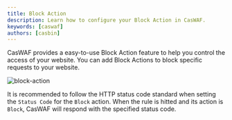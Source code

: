 ```yaml
---
title: Block Action
description: Learn how to configure your Block Action in CasWAF.
keywords: [caswaf]
authors: [casbin]
---
```

CasWAF provides a easy-to-use Block Action feature to help you control the access of your website. You can add Block Actions to block specific requests to your website.

![block-action](/img/actions/block-action.jpg)

It is recommended to follow the HTTP status code standard when setting the `Status Code` for the `Block` action. When the rule is hitted and its action is `Block`, CasWAF will respond with the specified status code.
